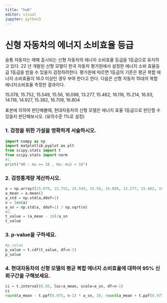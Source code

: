 ```yaml
---
title: "hw6"
editor: visual
jupyter: python3
---
```


# 신형 자동차의 에너지 소비효율 등급

슬통 자동자는 매해 출시되는 신형 자동차의 에너지 소비효율 등급을 1등급으로 유지하고 있다. 22 년 개발된 신형 모델이 한국 자동차 평가원에서 설정한 에너지 소비 효율등급 1등급을 받을 수 있을지 검정하려한다. 평가원에 따르면 1등급의 기준은 평균 복합 에너지 소비효율이 16.0 이상인 경우 부여 한다고 한다. 다음은 신형 자동차 15대의 복합 에너지소비효율 측정한 결과이다.

15.078, 15.752, 15.549, 15.56, 16.098, 13.277, 15.462, 16.116, 15.214, 16.93, 14.118, 14.927, 15.382, 16.709, 16.804

표본에 의하여 판단해볼때, 현대자동차의 신형 모델은 에너지 효율 1등급으로 판단할 수 있을지 판단해보시오. (유의수준 1%로 설정)

### 1. 검정을 위한 가설을 명확하게 서술하시오.

```python
import numpy as np
import matplotlib.pyplot as plt    
from scipy.stats import t
from scipy.stats import norm
#1.
print("H0 : mu >= 16 , Ha: mu1 < 16")
```

### 2. 검정통계량 계산하시오.

```python
a = np.array([15.078, 15.752, 15.549, 15.56, 16.098, 13.277, 15.462, 16.116, 15.214, 16.93, 14.118, 14.927, 15.382, 16.709, 16.804])
a_mean = a.mean()
a_std = np.std(a,ddof=1)
n = len(a)
a_sn = np.std(a, ddof=1) / np.sqrt(n)
#2. 
t_value = (a_mean - 16)/a_sn
t_value
```

### 3. p‑value을 구하세요.

```python

#p_value
p_value = t.cdf(t_value, df=n-1)
p_value
```

### 4. 현대자동차의 신형 모델의 평균 복합 에너지 소비효율에 대하여 95% 신뢰구간을 구해보세요.

```python

ci = t.interval(0.95, loc=a_mean, scale=a_sn, df=n-1)
ci
round(a_mean - t.ppf(0.975, n-1) * a_sn, 3); round(a_mean + t.ppf(0.975, n-1) * a_sn, 3)
```
